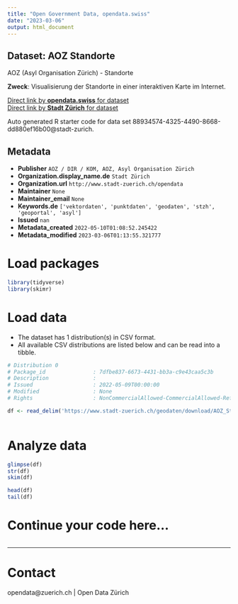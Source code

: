 ```yaml
---
title: "Open Government Data, opendata.swiss"
date: "2023-03-06"
output: html_document
---
```


## Dataset: AOZ Standorte

AOZ (Asyl Organisation Zürich) - Standorte  

**Zweck**: Visualisierung der Standorte in einer interaktiven Karte im Internet.  

[Direct link by **opendata.swiss** for dataset](https://opendata.swiss/de/dataset/aoz-standorte)<br>
[Direct link by **Stadt Zürich** for dataset](https://data.stadt-zuerich.ch/dataset/geo_aoz_standorte)

Auto generated R starter code for data set 88934574-4325-4490-8668-dd880ef16b00@stadt-zurich.

## Metadata

- **Publisher** `AOZ / DIR / KOM, AOZ, Asyl Organisation Zürich`
- **Organization.display_name.de** `Stadt Zürich`
- **Organization.url** `http://www.stadt-zuerich.ch/opendata`
- **Maintainer** `None`
- **Maintainer_email** `None`
- **Keywords.de** `['vektordaten', 'punktdaten', 'geodaten', 'stzh', 'geoportal', 'asyl']`
- **Issued** `nan`
- **Metadata_created** `2022-05-10T01:08:52.245422`
- **Metadata_modified** `2023-03-06T01:13:55.321777`


# Load packages

```r

library(tidyverse)
library(skimr)

```

# Load data

-   The dataset has 1 distribution(s) in CSV format.
-   All available CSV distributions are listed below and can be read into a tibble.

```r

# Distribution 0
# Package_id               : 7dfbe837-6673-4431-bb3a-c9e43caa5c3b
# Description              : 
# Issued                   : 2022-05-09T00:00:00
# Modified                 : None
# Rights                   : NonCommercialAllowed-CommercialAllowed-ReferenceNotRequired

df <- read_delim('https://www.stadt-zuerich.ch/geodaten/download/AOZ_Standorte?format=10008')



```

# Analyze data

```r

glimpse(df)
str(df)
skim(df)

head(df)
tail(df)

```

# Continue your code here...

```r

```

------------------------------------------------------------------------

# Contact

opendata@zuerich.ch | Open Data Zürich
